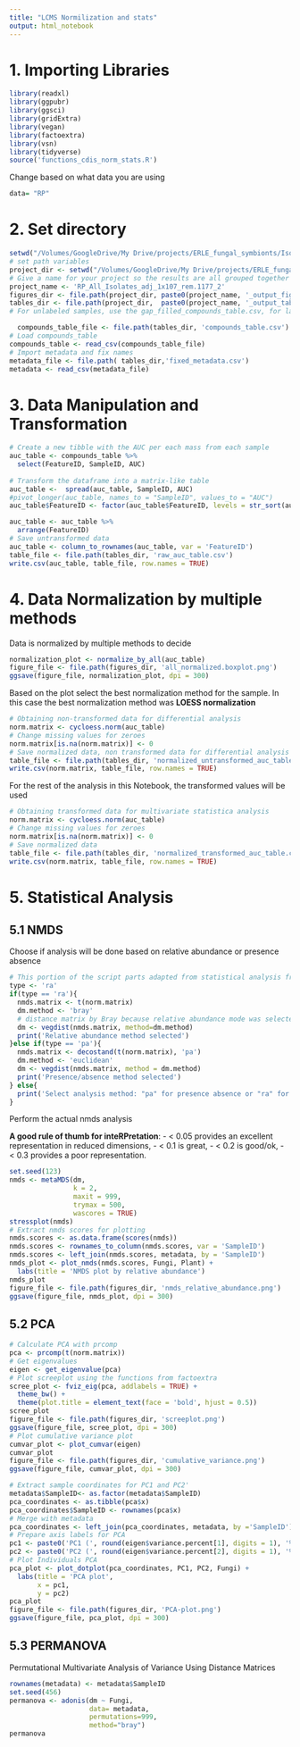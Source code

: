 ```yaml
---
title: "LCMS Normilization and stats"
output: html_notebook
---
```

# 1. Importing Libraries

```r

library(readxl)
library(ggpubr)
library(ggsci)
library(gridExtra)
library(vegan)
library(factoextra)
library(vsn)
library(tidyverse)
source('functions_cdis_norm_stats.R')
```

Change based on what data you are using
```r
data= "RP"
```

# 2. Set directory

```r

setwd("/Volumes/GoogleDrive/My Drive/projects/ERLE_fungal_symbionts/IsolatesAlone")
# set path variables
project_dir <- setwd("/Volumes/GoogleDrive/My Drive/projects/ERLE_fungal_symbionts/IsolatesAlone")
# Give a name for your project so the results are all grouped together in a directory with the same name
project_name <- 'RP_All_Isolates_adj_1x107_rem.1177_2'
figures_dir <- file.path(project_dir, paste0(project_name, '_output_figures'))
tables_dir <- file.path(project_dir,  paste0(project_name, '_output_tables'))
# For unlabeled samples, use the gap_filled_compounds_table.csv, for labeled samples use the compounds_table

  compounds_table_file <- file.path(tables_dir, 'compounds_table.csv')
# Load compounds_table
compounds_table <- read_csv(compounds_table_file)
# Import metadata and fix names
metadata_file <- file.path( tables_dir,'fixed_metadata.csv')
metadata <- read_csv(metadata_file)
```

# 3. Data Manipulation and Transformation

```r
  
# Create a new tibble with the AUC per each mass from each sample
auc_table <- compounds_table %>% 
  select(FeatureID, SampleID, AUC)
  
# Transform the dataframe into a matrix-like table
auc_table <-  spread(auc_table, SampleID, AUC)
#pivot_longer(auc_table, names_to = "SampleID", values_to = "AUC")
auc_table$FeatureID <- factor(auc_table$FeatureID, levels = str_sort(auc_table$FeatureID, numeric = TRUE))

auc_table <- auc_table %>% 
  arrange(FeatureID)
# Save untransformed data
auc_table <- column_to_rownames(auc_table, var = 'FeatureID')
table_file <- file.path(tables_dir, 'raw_auc_table.csv')
write.csv(auc_table, table_file, row.names = TRUE)
```

# 4. Data Normalization by multiple methods

Data is normalized by multiple methods to decide

```r

normalization_plot <- normalize_by_all(auc_table)
figure_file <- file.path(figures_dir, 'all_normalized.boxplot.png')
ggsave(figure_file, normalization_plot, dpi = 300)
```
Based on the plot select the best normalization method for the sample.
In this case the best normalization method was **LOESS normalization**


```r
# Obtaining non-transformed data for differential analysis
norm.matrix <- cycloess.norm(auc_table)
# Change missing values for zeroes
norm.matrix[is.na(norm.matrix)] <- 0
# Save normalized data, non transformed data for differential analysis
table_file <- file.path(tables_dir, 'normalized_untransformed_auc_table.csv')
write.csv(norm.matrix, table_file, row.names = TRUE)
```

For the rest of the analysis in this Notebook, the transformed values will be used

```r
# Obtaining transformed data for multivariate statistica analysis
norm.matrix <- cycloess.norm(auc_table)
# Change missing values for zeroes
norm.matrix[is.na(norm.matrix)] <- 0
# Save normalized data
table_file <- file.path(tables_dir, 'normalized_transformed_auc_table.csv')
write.csv(norm.matrix, table_file, row.names = TRUE)
```


# 5. Statistical Analysis
## 5.1 NMDS 

Choose if analysis will be done based on relative abundance or presence absence

```r
# This portion of the script parts adapted from statistical analysis from MetaboTandem and MetaboDirect pipelines
type <- 'ra'
if(type == 'ra'){
  nmds.matrix <- t(norm.matrix)
  dm.method <- 'bray'
  # distance matrix by Bray because relative abundance mode was selected
  dm <- vegdist(nmds.matrix, method=dm.method)
  print('Relative abundance method selected')
}else if(type == 'pa'){
  nmds.matrix <- decostand(t(norm.matrix), 'pa')
  dm.method <- 'euclidean'
  dm <- vegdist(nmds.matrix, method = dm.method)
  print('Presence/absence method selected')
} else{
  print('Select analysis method: "pa" for presence absence or "ra" for relative abundance')
}
```

Perform the actual nmds analysis

**A good rule of thumb for inteRPretation**: 
- < 0.05 provides an excellent representation in reduced dimensions, 
- < 0.1 is great, 
- < 0.2 is good/ok, 
- < 0.3 provides a poor representation. 


```r
set.seed(123)
nmds <- metaMDS(dm,
                k = 2,
                maxit = 999,
                trymax = 500,
                wascores = TRUE)
stressplot(nmds)
# Extract nmds scores for plotting
nmds.scores <- as.data.frame(scores(nmds))
nmds.scores <- rownames_to_column(nmds.scores, var = 'SampleID')
nmds.scores <- left_join(nmds.scores, metadata, by = 'SampleID')
nmds_plot <- plot_nmds(nmds.scores, Fungi, Plant) +
  labs(title = 'NMDS plot by relative abundance')
nmds_plot
figure_file <- file.path(figures_dir, 'nmds_relative_abundance.png')
ggsave(figure_file, nmds_plot, dpi = 300)
```
## 5.2 PCA

```r
# Calculate PCA with prcomp
pca <- prcomp(t(norm.matrix))
# Get eigenvalues
eigen <- get_eigenvalue(pca)
# Plot screeplot using the functions from factoextra
scree_plot <- fviz_eig(pca, addlabels = TRUE) +
  theme_bw() +
  theme(plot.title = element_text(face = 'bold', hjust = 0.5))
scree_plot 
figure_file <- file.path(figures_dir, 'screeplot.png')
ggsave(figure_file, scree_plot, dpi = 300)
# Plot cumulative variance plot
cumvar_plot <- plot_cumvar(eigen)
cumvar_plot
figure_file <- file.path(figures_dir, 'cumulative_variance.png')
ggsave(figure_file, cumvar_plot, dpi = 300)
```
```r
# Extract sample coordinates for PC1 and PC2'
metadata$SampleID<- as.factor(metadata$SampleID)
pca_coordinates <- as.tibble(pca$x)
pca_coordinates$SampleID <- rownames(pca$x)
# Merge with metadata
pca_coordinates <- left_join(pca_coordinates, metadata, by ='SampleID')
# Prepare axis labels for PCA
pc1 <- paste0('PC1 (', round(eigen$variance.percent[1], digits = 1), '%)')
pc2 <- paste0('PC2 (', round(eigen$variance.percent[2], digits = 1), '%)')
# Plot Individuals PCA
pca_plot <- plot_dotplot(pca_coordinates, PC1, PC2, Fungi) +
  labs(title = 'PCA plot',
       x = pc1,
       y = pc2)
pca_plot
figure_file <- file.path(figures_dir, 'PCA-plot.png')
ggsave(figure_file, pca_plot, dpi = 300)
```

## 5.3 PERMANOVA

Permutational Multivariate Analysis of Variance Using Distance Matrices

```r
rownames(metadata) <- metadata$SampleID
set.seed(456)
permanova <- adonis(dm ~ Fungi, 
                    data= metadata, 
                    permutations=999, 
                    method="bray")
permanova
```




